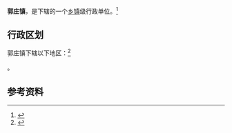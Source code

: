 {{中国乡级行政区|32/11/83/107/000}}

'''郭庄镇'''，是{{PRC admin/fullname|32/11/83/107/000|3}}下辖的一个[[乡镇|乡镇]]级行政单位。<ref>{{PRC admin/ref sgc|{{PRC admin/parent|32/11/83/107/000}}}}</ref>

== 行政区划 ==

郭庄镇下辖以下地区：<ref>{{PRC admin/ref sgc|32/11/83/107/000}}</ref>

{{PRC admin/children|32/11/83/107/000}}。

== 参考资料 ==

{{reflist}}

{{PRC admin/navcat|32/11/83/107/000}}
{{江苏行政区划小作品}}